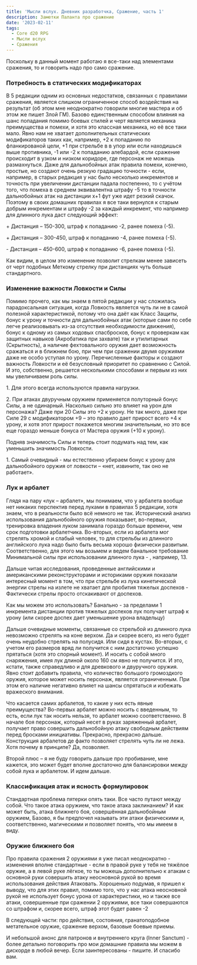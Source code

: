 ```yaml
---
title: 'Мысли вслух. Дневник разработчка, Сражение, часть 1'
description: Заметки Паланта про сражение
date: '2023-02-11'
tags:
  - Core d20 RPG
  - Мысли вслух
  - Сражения
---
```


Поскольку в данный момент работаю я все-таки над элементами сражения, то и говорить надо про само сражение.

### Потребность в статических модификаторах

В 5 редакции одним из основных недостатков, связанных с правилами сражения, является слишком ограниченное способ воздействия на результат (об этом мне неоднократно говорили многие мастера и об этом же пишет Злой ГМ). Базово единственным способом влияния на шанс попадания помимо боевых стилей и черт является механика преимущества и помехи, и хотя это классная механика, но её все таки мало. Явно нам не хватает дополнительных статических модификаторов таких как, например, +2 к попаданию по фланкированой цели, +1 при стрельбе в в упор или если находишься выше противника, -1 или -2 к попаданию алебардой, если сражение происходит в узком и низком коридоре, где персонаж не можешь размахнуться. Даже для дальнобойных атак правила помехи, конечно, простые, но создают очень резкую градацию точности - если, например, в старых редакция у нас было несколько инкрементов и точность при увеличении дистанции падала постепенно, то с учётом того, что помеха в среднем эквивалентна штрафу -5 то в точности дальнобойных атак на дистанции х+1 фут уже идет резкий скачок. Поэтому в своих домашних правилах я все таки вернулся к старым добрым инкрементам и штрафу -2 за каждый инкремент, что например для длинного лука даст следующий эффект:

\+ Дистанция – 150-300, штраф к попаданию -2, ранее помеха (-5).

\+ Дистанция – 300-450, штраф к попаданию -4, ранее помеха (-5).

\- Дистанция – 450-600, штраф к попаданию -6, ранее помеха (-5).

Как видим, в целом это изменение позволит стрелкам менее зависеть от черт подобных Меткому стрелку при дистанциях чуть больше стандартного.

### Изменение важности Ловкости и Силы

Помимо прочего, как мы знаем в пятой редакции у нас сложилась парадоксальная ситуация, когда Ловкость является чуть ли не в самой полезной характеристикой, потому что она даёт как Класс Защиты, бонус к урону и точности для дальнобойных атак (которые сами по себе легче реализовывать из-за отсутствия необходимости движения), бонус к одному из самых ходовых спасбросков, бонус к проверкам как защитных навыков (Акробатика при захвате) так и утилитарных (Скрытность), а наличие фехтовального оружия дает возможность сражаться и в ближнем бою, при чем при сражении двумя оружиями даже не особо уступая по урону. Перечисленные факторы и создают важность Ловкости и её безусловный приоритет по сравнению с Силой. И это, собственно, решается несколькими способами и первым из них мы увеличиваем роль силы.

1\. Для этого всегда используются правила нагрузки.

2\. При атаках двуручным оружием применяется полуторный бонус Силы, а не одинарный. Насколько сильно это влияет на урон для персонажа? Даже при 20 Силы это +2 к урону. Не так много, даже при Силе 29 с модификатором +9 – это правило дает прирост всего +4 к урону, и хотя этот прирост покажется многим значительным, но это все еще гораздо меньше бонуса от Мастера оружия (+10 к урону).

Подняв значимость Силы и теперь стоит подумать над тем, как уменьшить значимость Ловкости.

1\. Самый очевидный - мы естественно убираем бонус к урону для дальнобойного оружия от ловкости – «нет, извините, так оно не работает».

### Лук и арбалет

Глядя на пару «лук – арбалет», мы понимаем, что у арбалета вообще нет никаких перспектив перед луками в правилах 5 редакции, хотя знаем, что в реальности было всё немного не так. Исторический анализ использования дальнобойного оружия показывает, во-первых, тренировка владения луком занимала гораздо больше времени, чем срок подготовки арбалетчика. Во-вторых, если из арбалета мог стрелять хромой и слабый человек, то для стрельбы из длинного английского лука надо было быть весьма хорошо физически развитым. Соответственно, для этого мы возьмем и ведем банальное требование Минимальной силы при использовании длинного лука - , например, 13.

Дальше читая исследования, проведенные английскими и американскими реконструкторами и историками оружия показали интересный момент в том, что при стрельбе из лука кинетической энергии стрелы на излете не хватает для пробития тяжелых доспехов - Фактически стрелы просто отскакивают от доспехов.

Как мы можем это использовать? Банально - за пределами 1 инкремента дистанции против тяжелых доспехов лук получает штраф к урону (или скорее доспех дает уменьшение урона владельцу)

Дальше очевидные моменты, связанные со стрельбой из длинного лука невозможно стрелять на коне верхом. Да и скорее всего, из него будет очень неудобно стрелять на полусидя. Или сидя в кустах. Во-вторых, с учетом его размеров вряд ли получится с ним достаточно успешно прятаться (хотя это спорный момент). И носить с собой много снаряжения, имея лук длиной около 160 см явно не получится. И это, кстати, также справедливо и для древкового и двуручного оружия. Явно стоит добавить правила, что количество большого громоздкого оружия, которое может носить персонаж, является ограниченным. При этом его наличие негативно влияет на шансы спрятаться и избежать вражеского внимания.

Что касается самих арбалетов, то какие у них есть явные преимущества? Во-первых арбалет можно носить с введенным, то есть, если лук так носить нельзя, то арбалет можно соответственно. В начале боя персонаж, который несет в руках заряженный арбалет, получает право совершить дальнобойную атаку свободным действиям перед бросками инициативы. Прекрасно, прекрасно дальше. Конструкция арбалетов де факто позволяет стрелять чуть ли не лежа. Хотя почему в принципе? Да, позволяет.

Второй плюс – я не буду говорить дальше про пробивание, мне кажется, это может будет вполне достаточно для балансировки между собой лука и арбалетом. И идем дальше.

### Классификация атак и ясность формулировок

Стандартная проблема пятерки опять таки. Все часто путают между собой. Что такое атака оружием, что такое атака заклинанием? И как может быть, атака ближнего боя, совершённая дальнобойным оружием, Базово, я бы предпочел называть эти атаки физическими и, соответственно, магическими и позволяет понять, что мы имеем в виду.

### Оружие ближнего боя

Про правила сражения 2 оружиями я уже писал неоднократно - изменения вполне стандартные - если в правой руке у тебя не тяжёлое оружие, а в левой руке лёгкое, то ты можешь дополнительно к атакам с основной руки совершить атаку неосновной рукой во время использования действия Атаковать. Хорошенько подумав, я пришел к выводу, что для этих правил, помимо того, что у нас атака неосновной рукой не использует бонус урона от характеристики, но и также все атаки, совершенные при сражении 2 оружиями, все таки совершаются со штрафом и, скорее всего, штраф этот будет равен -2

В следующей части: про действия, состояния, гранатоподобное метательное оружие, сражение верхом, базовые боевые приемы.

И небольшой анонс для патронов и внутреннего круга (Inner Sanctum) - более детально поговорить про мои домашние правила мы можем в дискорде в любой вечер. Если заинтересованы - пишите. И спасибо вам.
